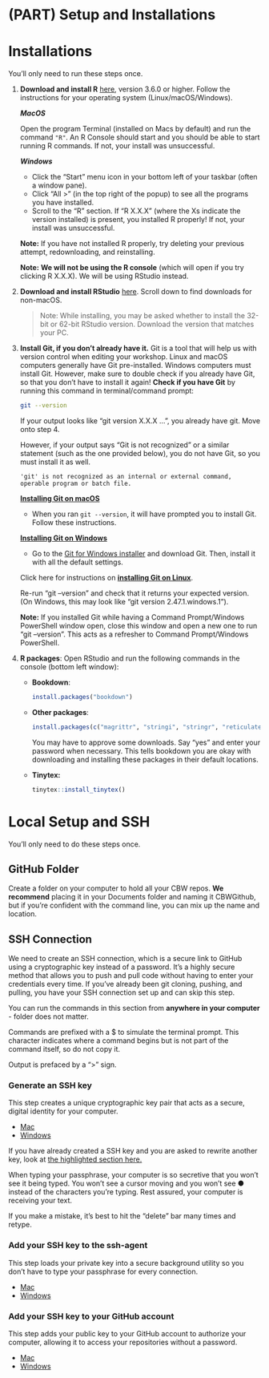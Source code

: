 # (PART) Setup and Installations {-}

# Installations {#installs}
You'll only need to run these steps once.

1.  **Download and install R** <a href="https://cran.rstudio.com/" target="_blank">here</a>, version 3.6.0 or higher. Follow the instructions for your operating system (Linux/macOS/Windows).

    :::: {.callout type="green" title="Check your R install" collapsible="true" style="plain" icon="true"}

    ***MacOS***

    Open the program Terminal (installed on Macs by default) and run the command `"R"`. An R Console should start and you should be able to start running R commands. If not, your install was unsuccessful.

    ***Windows***

    - Click the "Start" menu icon in your bottom left of your taskbar (often a window pane).
    - Click "All >" (in the top right of the popup) to see all the programs you have installed.
    - Scroll to the "R" section. If "R X.X.X" (where the Xs indicate the version installed) is present, you installed R properly! If not, your install was unsuccessful.

    **Note:** If you have not installed R properly, try deleting your previous attempt, redownloading, and reinstalling.

    **Note:** **We will not be using the R console** (which will open if you try clicking R X.X.X). We will be using RStudio instead.

    ::::

2.  **Download and install RStudio** <a href="https://posit.co/download/rstudio-desktop/#:~:text=AND%20INSTALL%20R-,2%3A%20Install%20RStudio,-DOWNLOAD%20RSTUDIO%20DESKTOP" target="_blank">here</a>. Scroll down to find downloads for non-macOS.

    > Note: While installing, you may be asked whether to install the 32-bit or 62-bit RStudio version. Download the version that matches your PC.


3.  **Install Git, if you don't already have it.** Git is a tool that will help us with version control when editing your workshop. Linux and macOS computers generally have Git pre-installed. Windows computers must install Git. However, make sure to double check if you already have Git, so that you don't have to install it again! **Check if you have Git** by running this command in terminal/command prompt:

    ```bash
    git --version
    ```

    If your output looks like "git version X.X.X ...", you already have git. Move onto step 4.

    However, if your output says "Git is not recognized" or a similar statement (such as the one provided below), you do not have Git, so you must install it as well.

    ```         
    'git' is not recognized as an internal or external command,
    operable program or batch file.
    ```

    <a href="https://github.com/git-guides/install-git#install-git-on-mac" target="_blank">**Installing Git on macOS**</a>

    -   When you ran `git --version`, it will have prompted you to install Git. Follow these instructions.
 
    <a href="https://github.com/git-guides/install-git#install-git-on-windows" target="_blank">**Installing Git on Windows**</a>

    -   Go to the <a href="https://posit.co/download/rstudio-desktop/#:~:text=AND%20INSTALL%20R-,2%3A%20Install%20RStudio,-DOWNLOAD%20RSTUDIO%20DESKTOP" target="_blank">Git for Windows installer</a> and download Git. Then, install it with all the default settings. <br>

    Click here for instructions on <a href="https://github.com/git-guides/install-git#install-git-on-windows" target="_blank">**installing Git on Linux**</a>.

    :::: {.callout type="green" title="Check your Git install" collapsible="true" style="plain" icon="true"}
    
    Re-run "git --version" and check that it returns your expected version. (On Windows, this may look like "git version 2.47.1.windows.1").

    **Note:** If you installed Git while having a Command Prompt/Windows PowerShell window open, close this window and open a new one to run "git --version". This acts as a refresher to Command Prompt/Windows PowerShell.
    
    :::::

4.  **R packages**: Open RStudio and run the following commands in the console (bottom left window): 

    -   **Bookdown**:
    
        ```r
        install.packages("bookdown")
        ```

    -   **Other packages**:

        ``` r
        install.packages(c("magrittr", "stringi", "stringr", "reticulate", "tinytex","servr", "readr"))
        ```

        You may have to approve some downloads. Say "yes" and enter your password when necessary. This tells bookdown you are okay with downloading and installing these packages in their default locations.

       - **Tinytex:**

          ``` r
          tinytex::install_tinytex()
          ```

# Local Setup and SSH {#local-setup}
You'll only need to do these steps once.  

## GitHub Folder
Create a folder on your computer to hold all your CBW repos. **We recommend** placing it in your Documents folder and naming it CBWGithub, but if you're confident with the command line, you can mix up the name and location.

## SSH Connection

We need to create an SSH connection, which is a secure link to GitHub using a cryptographic key instead of a password. It's a highly secure method that allows you to push and pull code without having to enter your credentials every time. If you've already been git cloning, pushing, and pulling, you have your SSH connection set up and can skip this step.

You can run the commands in this section from **anywhere in your computer** - folder does not matter. 

:::: {.callout type="blue" title="Output VS Commands in the GitHub Docs" collapsible="false" style="subtle" icon="true"}

Commands are prefixed with a $ to simulate the terminal prompt. This character indicates where a command begins but is not part of the command itself, so do not copy it.

Output is prefaced by a "\>" sign.
::::

### Generate an SSH key

This step creates a unique cryptographic key pair that acts as a secure, digital identity for your computer.

* [Mac](https://docs.github.com/en/authentication/connecting-to-github-with-ssh/generating-a-new-ssh-key-and-adding-it-to-the-ssh-agent#generating-a-new-ssh-key) 
* [Windows](https://docs.github.com/en/authentication/connecting-to-github-with-ssh/generating-a-new-ssh-key-and-adding-it-to-the-ssh-agent?platform=windows#generating-a-new-ssh-key)

If you have already created a SSH key and you are asked to rewrite another key, look at [the highlighted section here.](https://docs.github.com/en/authentication/connecting-to-github-with-ssh/generating-a-new-ssh-key-and-adding-it-to-the-ssh-agent#generating-a-new-ssh-key:~:text=Please%20note%20that%20if%20you%20created%20SSH%20keys%20previously%2C%20ssh%2Dkeygen%20may%20ask%20you%20to%20rewrite%20another%20key%2C%20in%20which%20case%20we%20recommend%20creating%20a%20custom%2Dnamed%20SSH%20key.%20To%20do%20so%2C%20type%20the%20default%20file%20location%20and%20replace%20id_ALGORITHM%20with%20your%20custom%20key%20name)

:::: {.callout type="yellow" title="Before you freak out" collapsible="false" style="subtle" icon="fas fa-lightbulb"}

When typing your passphrase, your computer is so secretive that you won't see it being typed. You won't see a cursor moving and you won't see ● instead of the characters you're typing. Rest assured, your computer is receiving your text.

If you make a mistake, it's best to hit the "delete" bar many times and retype.

::::

### Add your SSH key to the ssh-agent

This step loads your private key into a secure background utility so you don't have to type your passphrase for every connection.

* [Mac](https://docs.github.com/en/authentication/connecting-to-github-with-ssh/generating-a-new-ssh-key-and-adding-it-to-the-ssh-agent?platform=mac#adding-your-ssh-key-to-the-ssh-agent)
* [Windows](https://docs.github.com/en/authentication/connecting-to-github-with-ssh/generating-a-new-ssh-key-and-adding-it-to-the-ssh-agent?platform=windows#adding-your-ssh-key-to-the-ssh-agent)


### Add your SSH key to your GitHub account

This step adds your public key to your GitHub account to authorize your computer, allowing it to access your repositories without a password.

* [Mac](https://docs.github.com/en/authentication/connecting-to-github-with-ssh/adding-a-new-ssh-key-to-your-github-account?platform=mac#adding-a-new-ssh-key-to-your-account)
* [Windows](https://docs.github.com/en/authentication/connecting-to-github-with-ssh/adding-a-new-ssh-key-to-your-github-account?platform=windows#adding-a-new-ssh-key-to-your-account)

